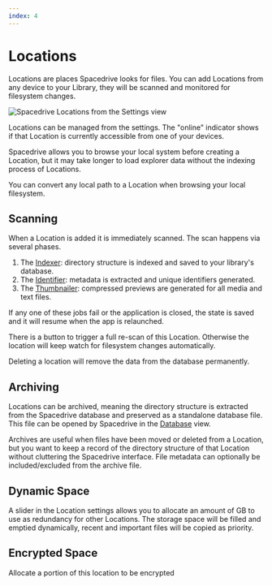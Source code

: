 ```yaml
---
index: 4
---
```


# Locations

Locations are places Spacedrive looks for files. You can add Locations from any device to your Library, they will be scanned and monitored for filesystem changes.

![Spacedrive Locations from the Settings view](/locations.webp)

Locations can be managed from the settings. The "online" indicator shows if that Location is currently accessible from one of your devices.

Spacedrive allows you to browse your local system before creating a Location, but it may take longer to load explorer data without the indexing process of Locations.

You can convert any local path to a Location when browsing your local filesystem.

## Scanning

When a Location is added it is immediately scanned. The scan happens via several phases.

1. The [Indexer](): directory structure is indexed and saved to your library's database.
2. The [Identifier](): metadata is extracted and unique identifiers generated.
3. The [Thumbnailer](): compressed previews are generated for all media and text files.

If any one of these jobs fail or the application is closed, the state is saved and it will resume when the app is relaunched.

<Notice
	type="info"
	text="If you wish to pause or cancel these jobs you can do so from the [Job Manager]()"
/>

There is a button to trigger a full re-scan of this Location. Otherwise the location will keep watch for filesystem changes automatically.

Deleting a location will remove the data from the database permanently.

## Archiving

<Notice type="warning" text="This feature is WIP" />

Locations can be archived, meaning the directory structure is extracted from the Spacedrive database
and preserved as a standalone database file. This file can be opened by Spacedrive in the [Database]()
view.

Archives are useful when files have been moved or deleted from a Location, but you want to keep a record of the directory structure of that Location without cluttering the Spacedrive interface. File metadata can optionally be included/excluded from the archive file.

## Dynamic Space

A slider in the Location settings allows you to allocate an amount of GB to use as redundancy for other Locations. The storage space will be filled and emptied dynamically, recent and important files will be copied as priority.

## Encrypted Space

Allocate a portion of this location to be encrypted

